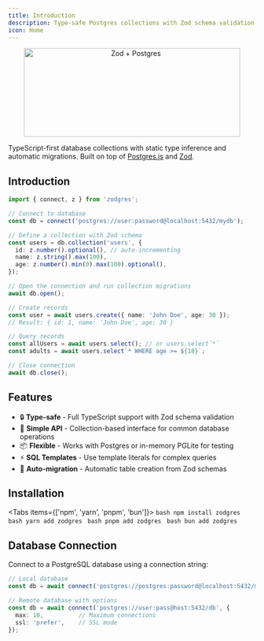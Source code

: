 ```yaml
---
title: Introduction
description: Type-safe Postgres collections with Zod schema validation
icon: Home
---
```


<div align="center">
  <img width="440" height="180" alt="Zod + Postgres" src="https://cdn.jsdelivr.net/gh/endel/zodgres@main/zodgres.png" />
</div>

TypeScript-first database collections with static type inference and automatic migrations. Built on top of [Postgres.js](https://github.com/porsager/postgres) and [Zod](https://github.com/colinhacks/zod/).

## Introduction

```typescript
import { connect, z } from 'zodgres';

// Connect to database
const db = connect('postgres://user:password@localhost:5432/mydb');

// Define a collection with Zod schema
const users = db.collection('users', {
  id: z.number().optional(), // auto-incrementing
  name: z.string().max(100),
  age: z.number().min(0).max(100).optional(),
});

// Open the connection and run collection migrations
await db.open();

// Create records
const user = await users.create({ name: 'John Doe', age: 30 });
// Result: { id: 1, name: 'John Doe', age: 30 }

// Query records
const allUsers = await users.select(); // or users.select`*`
const adults = await users.select`* WHERE age >= ${18}`;

// Close connection
await db.close();
```

## Features

- 🔒 **Type-safe** - Full TypeScript support with Zod schema validation
- 🚀 **Simple API** - Collection-based interface for common database operations
- 📦 **Flexible** - Works with Postgres or in-memory PGLite for testing
- ⚡ **SQL Templates** - Use template literals for complex queries
- 🔄 **Auto-migration** - Automatic table creation from Zod schemas

## Installation

<Tabs items={['npm', 'yarn', 'pnpm', 'bun']}>
  <Tab value="npm">
    ```bash
    npm install zodgres
    ```
  </Tab>
  <Tab value="yarn">
    ```bash
    yarn add zodgres
    ```
  </Tab>
  <Tab value="pnpm">
    ```bash
    pnpm add zodgres
    ```
  </Tab>
  <Tab value="bun">
    ```bash
    bun add zodgres
    ```
  </Tab>
</Tabs>



## Database Connection

Connect to a PostgreSQL database using a connection string:

```typescript
// Local database
const db = await connect('postgres://postgres:password@localhost:5432/myapp');

// Remote database with options
const db = await connect('postgres://user:pass@host:5432/db', {
  max: 10,          // Maximum connections
  ssl: 'prefer',    // SSL mode
});
```
